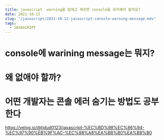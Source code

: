 ```yaml
---
title: javascript  warning을 없애고 깨끗한 console을 유지해야 할까요?
date: 2021-10-12
slug: "/javascript/2021-10-12-javascript-console-warning-message.mdx"
tags:
  - JAVASCRIPT
--- 
```


# console에 warining message는 뭐지?

# 왜 없애야 할까?

# 어떤 개발자는 콘솔 에러 숨기는 방법도 공부한다

https://velog.io/@tjdud0123/javascript-%EC%BD%98%EC%86%94-%EC%97%90%EB%9F%AC-%EC%88%A8%EA%B8%B0%EA%B8%B0